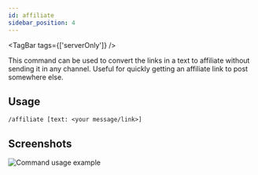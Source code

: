 ```yaml
---
id: affiliate
sidebar_position: 4
---
```


<TagBar tags={['serverOnly']} />

This command can be used to convert the links in a text to affiliate
without sending it in any channel. Useful for quickly getting an affiliate link to post
somewhere else.

## Usage

`/affiliate [text: <your message/link>]`

## Screenshots

![Command usage example](/img/ss/affiliate.png 'Command usage example')